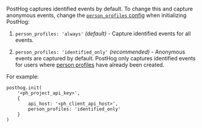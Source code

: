 PostHog captures identified events by default. To change this and capture anonymous events, change the [`person_profiles` config](/docs/libraries/js#config) when initializing PostHog:

1. `person_profiles: 'always'` _(default)_ - Capture identified events for all events.

2. `person_profiles: 'identified_only'` _(recommended)_ - Anonymous events are captured by default. PostHog only captures identified events for users where [person profiles](/docs/data/persons) have already been created. 

For example:

```js-web
posthog.init(
    '<ph_project_api_key>',
    {
        api_host: '<ph_client_api_host>',
        person_profiles: 'identified_only'
    }
)
```